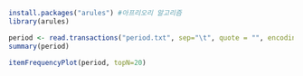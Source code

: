 ```r
install.packages("arules") #아프리오리 알고리즘
library(arules)
```
```r
period <- read.transactions("period.txt", sep="\t", quote = "", encoding = "UTF-8")
summary(period)
```
```r
itemFrequencyPlot(period, topN=20)
```

